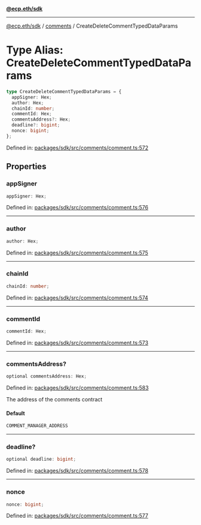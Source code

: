 [**@ecp.eth/sdk**](../../index.mdx)

***

[@ecp.eth/sdk](/sdk-reference/index.mdx) / [comments](/sdk-reference/comments/index.mdx) / CreateDeleteCommentTypedDataParams

# Type Alias: CreateDeleteCommentTypedDataParams

```ts
type CreateDeleteCommentTypedDataParams = {
  appSigner: Hex;
  author: Hex;
  chainId: number;
  commentId: Hex;
  commentsAddress?: Hex;
  deadline?: bigint;
  nonce: bigint;
};
```

Defined in: [packages/sdk/src/comments/comment.ts:572](https://github.com/ecp-eth/comments-monorepo/blob/main/packages/sdk/src/comments/comment.ts#L572)

## Properties

### appSigner

```ts
appSigner: Hex;
```

Defined in: [packages/sdk/src/comments/comment.ts:576](https://github.com/ecp-eth/comments-monorepo/blob/main/packages/sdk/src/comments/comment.ts#L576)

***

### author

```ts
author: Hex;
```

Defined in: [packages/sdk/src/comments/comment.ts:575](https://github.com/ecp-eth/comments-monorepo/blob/main/packages/sdk/src/comments/comment.ts#L575)

***

### chainId

```ts
chainId: number;
```

Defined in: [packages/sdk/src/comments/comment.ts:574](https://github.com/ecp-eth/comments-monorepo/blob/main/packages/sdk/src/comments/comment.ts#L574)

***

### commentId

```ts
commentId: Hex;
```

Defined in: [packages/sdk/src/comments/comment.ts:573](https://github.com/ecp-eth/comments-monorepo/blob/main/packages/sdk/src/comments/comment.ts#L573)

***

### commentsAddress?

```ts
optional commentsAddress: Hex;
```

Defined in: [packages/sdk/src/comments/comment.ts:583](https://github.com/ecp-eth/comments-monorepo/blob/main/packages/sdk/src/comments/comment.ts#L583)

The address of the comments contract

#### Default

```ts
COMMENT_MANAGER_ADDRESS
```

***

### deadline?

```ts
optional deadline: bigint;
```

Defined in: [packages/sdk/src/comments/comment.ts:578](https://github.com/ecp-eth/comments-monorepo/blob/main/packages/sdk/src/comments/comment.ts#L578)

***

### nonce

```ts
nonce: bigint;
```

Defined in: [packages/sdk/src/comments/comment.ts:577](https://github.com/ecp-eth/comments-monorepo/blob/main/packages/sdk/src/comments/comment.ts#L577)
